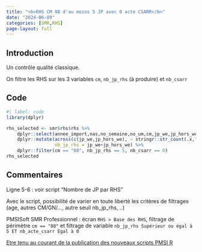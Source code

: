 ```yaml
---
title: "<b>RHS CM 08 d'au moins 5 JP avec 0 acte CSARR</b>"
date: "2024-06-09"
categories: [SMR,RHS]
page-layout: full
---
```


## Introduction  

Un contrôle qualité classique.  

On filtre les RHS sur les 3 variables `cm`, `nb_jp_rhs` (à produire) et `nb_csarr`

## Code  

```r
#| label: code
library(dplyr)

rhs_selected <- smr$rhs$rhs %>% 
    dplyr::select(annee_import,nas,no_semaine,no_um,cm,jp_we,jp_hors_we,nb_csarr) %>% 
    dplyr::mutate(across(c(jp_we,jp_hors_we), ~ stringr::str_count(.x,"1")),
                  nb_jp_rhs = jp_we+jp_hors_we) %>% 
    dplyr::filter(cm == "08", nb_jp_rhs == 5, nb_csarr == 0)
rhs_selected
```

## Commentaires  

Ligne 5-6 : voir script "Nombre de JP par RHS"  

Avec le script, possibilité de varier en toute liberté les critères de filtrages (age, autres CM/GN/..., autre seuil nb_jp_rhs, ..)  

PMSISoft SMR Professionnel : écran `RHS > Base des RHS`, filtrage de périmètre `cm == "08"` et filtrage de variable `nb_jp_rhs Supérieur ou égal à 5 ET nb_acte_csarr Egal à 0`  

[Etre tenu au courant de la publication des nouveaux scripts PMSI R](http://www.lespmsi.com/scripts-pmsi-r/){target="_blank"}  

